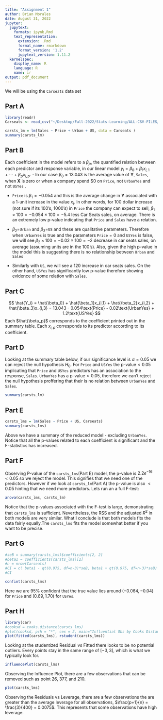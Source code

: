 ```yaml
---
title: "Assignment 1"
author: Brian Morales
date: August 31, 2022
jupyter:
  jupytext:
    formats: ipynb,Rmd
    text_representation:
      extension: .Rmd
      format_name: rmarkdown
      format_version: '1.2'
      jupytext_version: 1.11.2
  kernelspec:
    display_name: R
    language: R
    name: ir
output: pdf_document
---
```


We will be using the `Carseats` data set

## Part A

```r
library(readr)
Carseats <- read_csv("~/Desktop/Fall-2022/Stats-Learning/ALL-CSV-FILES/Carseats.csv", show_col_types = FALSE)

carsts_lm = lm(Sales ~ Price + Urban + US, data = Carseats )
summary(carsts_lm)

```

## Part B

Each coefficient in the model refers to a $\beta_p$, the quantified relation between each predictor and response variable, in our linear model $y_i = {\beta_0} + {\beta_1}x_{i,1} + \cdots+ {\beta_p}x_{i,p}$. - In our case $\beta_0= 13.043$ is the average value of ${\textbf{Y}}$, `Sales`, when $\textbf{X}$ is zero or when a company spend $\$0$ on `Price`, not `UrbanYes` and not `USYes` .

-   `Price` is $\beta_1 = -0.054$ and this is the average change in $\textbf{Y}$ associated with a 1-unit increase in the value $x_j$. In other words, for 100 dollar increase (not sure if its 100's, 1000's) in `Price` the company can expect to sell, $\beta_1 \times 100 = -0.054 \times 100 = -5.4$ less Car Seats sales, on average. There is an extremely low p-value indicating that `Price` and `Sales` have a relation.

-   $\beta_2 =$`Urban` and $\beta_3=$`US` and these are qualitative parameters. Therefore when `UrbanYes` is true and the parameters `Price`$=0$ and `USYes` is false, we will see $\beta_2 \times 100 = -0.02 \times 100 = - 2$ decrease in car seats sales, on average (assuming units are in the 100's). Also, given the high p-value in the model this is suggesting there is no relationship between `Urban` and `Sales`

-   Similarly with `US`, we will see a $120$ increase in car seats sales. On the other hand, `USYes` has significantly low p-value therefore showing evidence of some relation with `Sales`.

## Part C

$$
\hat{Y_i} = \hat{\beta_0} + \hat{\beta_1}x_{i,1} + \hat{\beta_2}x_{i,2} + \hat{\beta_3}x_{i,3} = 13.043 - 0.054\text{Price} - 0.02\text{UrbanYes} + 1.2\text{USYes}
$$ Each $\hat{\beta_p}$ corresponds to the coefficient printed out in the summary table. Each $x_{i,p}$ corresponds to its predictor according to its coefficient.

## Part D

Looking at the summary table below, if our significance level is $\alpha = 0.05$ we can reject the null hypothesis $H_0$. For `Price` and `USYes` the p-value$< 0.05$ implicating that `Price` and `USYes` predictors has an association to the response, `Sales`. `UrbanYes` has a p-value$> 0.05$, therefore we can't reject the null hypothesis proffering that their is no relation between `UrbanYes` and `Sales`.

```r
summary(carsts_lm)
```

## Part E

```r
carsts_lms = lm(Sales ~ Price + US, Carseats)
summary(carsts_lms)
```

Above we have a summary of the reduced model - excluding `UrbanYes`. Notice that all the p-values related to each coefficient is significant and the F-statistics has increased.

## Part F

Observing P-value of the `carsts_lms`(Part E) model, the p-value is $2.2e^{-16}< 0.05$ so we reject the model. This signifies that we need one of the predictors. However if we look at `carsts_lm`(Part A) the p-value is also $< 0.05$ hinting that we need more predictors. Lets run an a full F-test:

```r
anova(carsts_lms, carsts_lm)
```

Notice that the p-values associated with the F-test is large, demonstrating that `carsts_lms` is sufficient. Nevertheless, the RSS and the adjusted $R^2$ in both models are very similar. What I conclude is that both models fits the data fairly equally.The `carsts_lms` fits the model somewhat better if you want to be precise.

## Part G

```r

#seB = summary(carsts_lms)$coefficients[2, 2]
#beta1 = coefficients(carsts_lms)[2]
#n = nrow(Carseats)
#CI = c( beta1 - qt(0.975, df=n-3)*seB, beta1 + qt(0.975, df=n-3)*seB)
#CI

confint(carsts_lms)

```

Here we are $95\%$ confident that the true value lies around $(-0.064, -0.04)$ for `Price` and $(0.69, 1.70)$ for `USYes`.

## Part H

```r
library(car)
#cooksd = cooks.distance(carsts_lms)
#plot(cooksd, pch = "*", cex = 2, main="Influential Obs by Cooks Distance")
plot(fitted(carsts_lms), rstudent(carsts_lms))
```

Looking at the studentized Residual vs Fitted there looks to be no potential outliers. Every points stay in the same range of $[-3,3]$, which is what we typically look for.

```r
influencePlot(carsts_lms)
```

Observing the Influence Plot, there are a few observations that can be removed such as point 26, 377, and 210.

```r
plot(carsts_lms)
```

Observing the Residuals vs Leverage, there are a few observations the are greater than the average leverage for all observations, $\frac{p+1}{n} = \frac{3}{400} = 0.0075$. This represents that some observations have high leverage.
